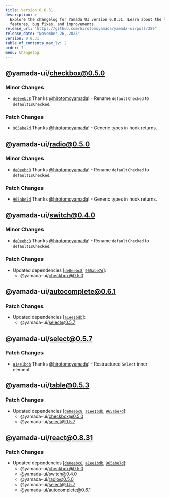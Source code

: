 ```yaml
---
title: Version 0.8.31
description: >-
  Explore the changelog for Yamada UI version 0.8.31. Learn about the latest
  features, bug fixes, and improvements.
release_url: "https://github.com/hirotomoyamada/yamada-ui/pull/389"
release_date: "November 26, 2023"
version: 0.8.31
table_of_contents_max_lv: 2
order: 7
menu: Changelog
---
```


## @yamada-ui/checkbox@0.5.0

### Minor Changes

- [`de0eebc8`](https://github.com/hirotomoyamada/yamada-ui/commit/de0eebc83c72d86f2e337b1b363361e6cb75cd16) Thanks [@hirotomoyamada](https://github.com/hirotomoyamada)! - Rename `defaultChecked` to `defaultIsChecked`.

### Patch Changes

- [`965abe7d`](https://github.com/hirotomoyamada/yamada-ui/commit/965abe7dd9bacca8ffe61dc7de89ec087c4ff9a4) Thanks [@hirotomoyamada](https://github.com/hirotomoyamada)! - Generic types in hook returns.

## @yamada-ui/radio@0.5.0

### Minor Changes

- [`de0eebc8`](https://github.com/hirotomoyamada/yamada-ui/commit/de0eebc83c72d86f2e337b1b363361e6cb75cd16) Thanks [@hirotomoyamada](https://github.com/hirotomoyamada)! - Rename `defaultChecked` to `defaultIsChecked`.

### Patch Changes

- [`965abe7d`](https://github.com/hirotomoyamada/yamada-ui/commit/965abe7dd9bacca8ffe61dc7de89ec087c4ff9a4) Thanks [@hirotomoyamada](https://github.com/hirotomoyamada)! - Generic types in hook returns.

## @yamada-ui/switch@0.4.0

### Minor Changes

- [`de0eebc8`](https://github.com/hirotomoyamada/yamada-ui/commit/de0eebc83c72d86f2e337b1b363361e6cb75cd16) Thanks [@hirotomoyamada](https://github.com/hirotomoyamada)! - Rename `defaultChecked` to `defaultIsChecked`.

### Patch Changes

- Updated dependencies \[[`de0eebc8`](https://github.com/hirotomoyamada/yamada-ui/commit/de0eebc83c72d86f2e337b1b363361e6cb75cd16), [`965abe7d`](https://github.com/hirotomoyamada/yamada-ui/commit/965abe7dd9bacca8ffe61dc7de89ec087c4ff9a4)]:
  - @yamada-ui/checkbox@0.5.0

## @yamada-ui/autocomplete@0.6.1

### Patch Changes

- Updated dependencies \[[`a1ee1bdb`](https://github.com/hirotomoyamada/yamada-ui/commit/a1ee1bdb113ebb18261e5b0910ca2a179aac1a96)]:
  - @yamada-ui/select@0.5.7

## @yamada-ui/select@0.5.7

### Patch Changes

- [`a1ee1bdb`](https://github.com/hirotomoyamada/yamada-ui/commit/a1ee1bdb113ebb18261e5b0910ca2a179aac1a96) Thanks [@hirotomoyamada](https://github.com/hirotomoyamada)! - Restructured `Select` inner element.

## @yamada-ui/table@0.5.3

### Patch Changes

- Updated dependencies \[[`de0eebc8`](https://github.com/hirotomoyamada/yamada-ui/commit/de0eebc83c72d86f2e337b1b363361e6cb75cd16), [`a1ee1bdb`](https://github.com/hirotomoyamada/yamada-ui/commit/a1ee1bdb113ebb18261e5b0910ca2a179aac1a96), [`965abe7d`](https://github.com/hirotomoyamada/yamada-ui/commit/965abe7dd9bacca8ffe61dc7de89ec087c4ff9a4)]:
  - @yamada-ui/checkbox@0.5.0
  - @yamada-ui/select@0.5.7

## @yamada-ui/react@0.8.31

### Patch Changes

- Updated dependencies \[[`de0eebc8`](https://github.com/hirotomoyamada/yamada-ui/commit/de0eebc83c72d86f2e337b1b363361e6cb75cd16), [`a1ee1bdb`](https://github.com/hirotomoyamada/yamada-ui/commit/a1ee1bdb113ebb18261e5b0910ca2a179aac1a96), [`965abe7d`](https://github.com/hirotomoyamada/yamada-ui/commit/965abe7dd9bacca8ffe61dc7de89ec087c4ff9a4)]:
  - @yamada-ui/checkbox@0.5.0
  - @yamada-ui/switch@0.4.0
  - @yamada-ui/radio@0.5.0
  - @yamada-ui/select@0.5.7
  - @yamada-ui/autocomplete@0.6.1
